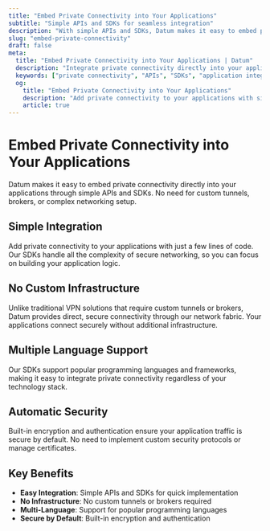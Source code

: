 ```yaml
---
title: "Embed Private Connectivity into Your Applications"
subtitle: "Simple APIs and SDKs for seamless integration"
description: "With simple APIs and SDKs, Datum makes it easy to embed private connectivity directly into your apps—no custom tunnels or brokers required."
slug: "embed-private-connectivity"
draft: false
meta:
  title: "Embed Private Connectivity into Your Applications | Datum"
  description: "Integrate private connectivity directly into your applications using Datum's simple APIs and SDKs."
  keywords: ["private connectivity", "APIs", "SDKs", "application integration", "secure networking"]
  og:
    title: "Embed Private Connectivity into Your Applications"
    description: "Add private connectivity to your applications with simple APIs and SDKs - no complex tunnels required."
    article: true
---
```


# Embed Private Connectivity into Your Applications

Datum makes it easy to embed private connectivity directly into your applications through simple APIs and SDKs. No need for custom tunnels, brokers, or complex networking setup.

## Simple Integration

Add private connectivity to your applications with just a few lines of code. Our SDKs handle all the complexity of secure networking, so you can focus on building your application logic.

## No Custom Infrastructure

Unlike traditional VPN solutions that require custom tunnels or brokers, Datum provides direct, secure connectivity through our network fabric. Your applications connect securely without additional infrastructure.

## Multiple Language Support

Our SDKs support popular programming languages and frameworks, making it easy to integrate private connectivity regardless of your technology stack.

## Automatic Security

Built-in encryption and authentication ensure your application traffic is secure by default. No need to implement custom security protocols or manage certificates.

## Key Benefits

- **Easy Integration**: Simple APIs and SDKs for quick implementation
- **No Infrastructure**: No custom tunnels or brokers required
- **Multi-Language**: Support for popular programming languages
- **Secure by Default**: Built-in encryption and authentication
